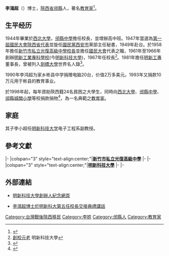{{專家}}
{{Infobox_officeholder
| name = 李鴻超
| image name = 
| width = 
| Sex = 男
| Native place = [[陝西省_(中華民國)|陝西]][[邠縣|邠縣]]  
| now = 教育家
| nationality = {{ROC}}
| period = 
| party = {{KMT}}
| date of birth = 1918年
| place of birth = {{ROC-1912|陝西省}}[[邠縣|邠縣]]
| date of death = {{death year and age|2007|1918}}
| place of death = {{TWN}}[[新竹縣|新竹縣]]
| spouse = 
| educate = 
*[[西北大學_(中國)|西北大學]][[博士|博士]]
*[[美國國際學院|美国国际大学]][[文学|文学]][[荣誉博士|荣誉博士]]
| past = 
*[[邠縣中學|邠縣中學]][[校長|校長]] 1944
*[[第一屆國民大會|第一屆國民大會]][[第一屆國民大會陝西省代表|陝西省代表]] 1945
*[[新竹市私立光復高級中學|新竹市私立光復高級中學]][[校長|校長]] 1958
*[[國民大會代表|國民大會代表]] 1958
*[[明新工业专科学校|明新工业专科学校]][[創辦人|創辦人]] 1961
*[[明新工业专科学校|明新工业专科学校]][[校長|校長]] 1967
*[[明新工业专科学校|明新工业专科学校]][[董事長|董事長]] 1981

}}

'''李鴻超'''（{{bd|1918年||2007年|9月29日|catIdx=Lee李鴻超}}）博士，[[陝西省|陝西省]][[邠縣|邠縣]]人，著名[[教育家|教育家]]<ref>{{cite news | author = 晓侠 | url = http://www.gejiedb.com/html/9/2011-11-28/content-14467.html | title = 李鸿超纪念馆在彬县中学落成 | work = 各界新闻网 | date = 2011-11-28 | accessdate = 2011-11-28 | archive-url = https://web.archive.org/web/20140228080148/http://www.gejiedb.com/html/9/2011-11-28/content-14467.html | archive-date = 2014-02-28 | dead-url = yes }}</ref>。

==生平经历==
1944年畢業於[[西北大學_(中國)|西北大學]]，[[邠縣中學|邠縣中學]]擔任校長，並增辦高中班。1947年當選為[[第一屆國民大會陝西省代表|第一屆國民大會陝西省代表]]並旋任[[國民黨|國民黨]][[西安市|西安市]]黨部主任秘書，1949年赴台。於1958年擔任[[新竹市私立光復高級中學|新竹市私立光復高級中學]][[校長|校長]]並擔任[[國民大會|國民大會]]代表之職，1961年至1966年創辦[[明新工業專科學校|明新工業專科學校]](今[[明新科技大學|明新科技大學]])，1967年任校長<ref>[http://www.must.edu.tw/chinese/09_about_must/01_story.aspx?ID=16 創校元老] {{Wayback|url=http://www.must.edu.tw/chinese/09_about_must/01_story.aspx?ID=16 |date=20141024151731 }} 明新科技大學</ref>。1981年擔任[[明新工專|明新工專]]董事長，曾被列入[[劍橋大學|劍橋大學]]世界名人錄<ref>{{cite news | author = 杨晓春 | url = http://jinribinxian.com/shownews.asp?id=306 | title = 李鸿超先生纪念馆暨铜像揭幕仪式隆重举行 | work = 今日彬县 | date = 2011-10-24 | accessdate = 2011-10-24 | archive-url = https://web.archive.org/web/20140222180919/http://jinribinxian.com/shownews.asp?id=306 | archive-date = 2014-02-22 | dead-url = yes }}</ref>。

1990年李鸿超为家乡彬县中学捐赠电脑20台，价值2万多美元。1993年又捐款10万元用于彬县的教育事业。

於1998年起，每年資助陝西籍24名貧困之大學生，同時向[[西北大學|西北大學]]、[[邠縣中學|邠縣中學]]、[[邠縣城關小學|邠縣城關小學]]等校捐款捐物<ref>{{cite news| author =景东旭| url =http://epaper.cnwest.com/xyrb/html/2011-11/09/content_4685503.htm| title =李鸿超纪念馆暨铜像在彬中落成| work =咸陽日報-數字報紙| date =2011-11-09| accessdate =2011-11-09| deadurl =yes| archiveurl =https://web.archive.org/web/20140221231811/http://epaper.cnwest.com/xyrb/html/2011-11/09/content_4685503.htm| archivedate =2014-02-21}}</ref>，為一名典範之[[教育家|教育家]]。

==家庭==
其子李小超任[[明新科技大学|明新科技大学]]电子工程系副教授。

==參考文獻==
<div class="references-small">
<references />
</div>  

{{start box}}
{{s-edu}}
|-
|colspan="3" style="text-align:center;"|'''[[新竹市私立光復高級中學|新竹市私立光復高級中學]]'''
|-
{{s-before|第一任：[[李仲英|李仲英]]}}
{{s-title|[[新竹市私立光復高級中學|新竹市私立光復高級中學]]校長<br><small>第二任|1958年8月－1961年7月}}
{{s-after|第三任：[[馬師恭|馬師恭]]}}
|-
|colspan="3" style="text-align:center;"|'''[[明新科技大學|明新科技大學]]'''
|-
{{s-before|第一任：李鴻超}}
{{s-title|[[明新工業專科學校|明新工業專科學校]]校長<br><small>第一任|1967年8月1日－不詳}}
{{s-after|第二任：[[陳天志|陳天志]]}}
|-
{{end box}}

== 外部連結 ==
*{{zh-tw}} [https://web.archive.org/web/20110902134250/http://www.must.edu.tw/founder/ 明新科技大學創辦人紀念網頁]
*{{Youtube}} [http://www.youtube.com/watch?v=iySXH_ogRrM 李鴻超博士於明新科大第五任校長交接典禮講話] {{Wayback|url=http://www.youtube.com/watch?v=iySXH_ogRrM |date=20161002230958 }}

[[Category:台灣戰後陝西移民|Category:台灣戰後陝西移民]]
[[Category:李姓|Category:李姓]]
[[Category:邠縣人|Category:邠縣人]]
[[Category:教育家|Category:教育家]]